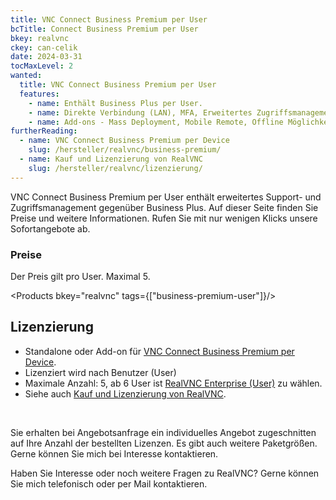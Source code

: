 ```yaml
---
title: VNC Connect Business Premium per User
bcTitle: Connect Business Premium per User
bkey: realvnc
ckey: can-celik
date: 2024-03-31
tocMaxLevel: 2
wanted:
  title: VNC Connect Business Premium per User
  features:
    - name: Enthält Business Plus per User.
    - name: Direkte Verbindung (LAN), MFA, Erweitertes Zugriffsmanagement und Audit.
    - name: Add-ons - Mass Deployment, Mobile Remote, Offline Möglichkeit.
furtherReading:
  - name: VNC Connect Business Premium per Device
    slug: /hersteller/realvnc/business-premium/
  - name: Kauf und Lizenzierung von RealVNC
    slug: /hersteller/realvnc/lizenzierung/
---
```




<Intro>

VNC Connect Business Premium per User enthält erweitertes Support- und Zugriffsmanagement gegenüber Business Plus.
Auf dieser Seite finden Sie Preise und weitere Informationen. Rufen Sie mit nur wenigen Klicks unsere Sofortangebote ab.

</Intro>

<TOC />


### Preise

Der Preis gilt pro User. Maximal 5.


<Products bkey="realvnc" tags={["business-premium-user"]}/>


## Lizenzierung

<ArrowList>

- Standalone oder Add-on für [VNC Connect Business Premium per Device](/hersteller/realvnc/business-premium/).
- Lizenziert wird nach Benutzer (User)
- Maximale Anzahl: 5, ab 6 User ist [RealVNC Enterprise (User)](/hersteller/realvnc/enterprise-user/) zu wählen.
- Siehe auch [Kauf und Lizenzierung von RealVNC](/hersteller/realvnc/lizenzierung/).

</ArrowList>

<br />

<GetInTouch theme="light">

Sie erhalten bei Angebotsanfrage ein individuelles Angebot zugeschnitten auf Ihre Anzahl der bestellten Lizenzen. Es gibt auch weitere Paketgrößen. Gerne können Sie mich bei Interesse kontaktieren.

Haben Sie Interesse oder noch weitere Fragen zu RealVNC?
Gerne können Sie mich telefonisch oder per Mail kontaktieren.

</GetInTouch>
